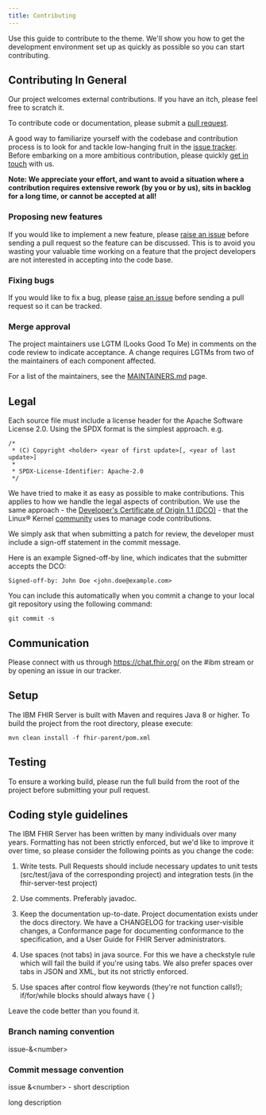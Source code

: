 ```yaml
---
title: Contributing
---
```


<PageDescription>

Use this guide to contribute to the theme. We'll show you how to get the development environment set up as quickly as possible so you can start contributing.

</PageDescription>

## Contributing In General
Our project welcomes external contributions. If you have an itch, please feel
free to scratch it.

To contribute code or documentation, please submit a [pull request](https://github.com/ibm/fhir/pulls).

A good way to familiarize yourself with the codebase and contribution process is
to look for and tackle low-hanging fruit in the [issue tracker](https://github.com/ibm/fhir/issues).
Before embarking on a more ambitious contribution, please quickly [get in touch](#communication) with us.

**Note: We appreciate your effort, and want to avoid a situation where a contribution
requires extensive rework (by you or by us), sits in backlog for a long time, or
cannot be accepted at all!**

### Proposing new features

If you would like to implement a new feature, please [raise an issue](https://github.com/ibm/fhir/issues)
before sending a pull request so the feature can be discussed. This is to avoid
you wasting your valuable time working on a feature that the project developers
are not interested in accepting into the code base.

### Fixing bugs

If you would like to fix a bug, please [raise an issue](https://github.com/ibm/fhir/issues) before sending a
pull request so it can be tracked.

### Merge approval

The project maintainers use LGTM (Looks Good To Me) in comments on the code
review to indicate acceptance. A change requires LGTMs from two of the
maintainers of each component affected.

For a list of the maintainers, see the [MAINTAINERS.md](MAINTAINERS.md) page.

## Legal

Each source file must include a license header for the Apache
Software License 2.0. Using the SPDX format is the simplest approach.
e.g.

```
/*
 * (C) Copyright <holder> <year of first update>[, <year of last update>]
 *
 * SPDX-License-Identifier: Apache-2.0
 */
```

We have tried to make it as easy as possible to make contributions. This
applies to how we handle the legal aspects of contribution. We use the
same approach - the [Developer's Certificate of Origin 1.1 (DCO)](https://github.com/hyperledger/fabric/blob/master/docs/source/DCO1.1.txt) - that the Linux® Kernel [community](https://elinux.org/Developer_Certificate_Of_Origin)
uses to manage code contributions.

We simply ask that when submitting a patch for review, the developer
must include a sign-off statement in the commit message.

Here is an example Signed-off-by line, which indicates that the
submitter accepts the DCO:

```
Signed-off-by: John Doe <john.doe@example.com>
```

You can include this automatically when you commit a change to your
local git repository using the following command:

```
git commit -s
```

## Communication
Please connect with us through https://chat.fhir.org/ on the #ibm stream or by opening an issue in our tracker.

## Setup
The IBM FHIR Server is built with Maven and requires Java 8 or higher.  To build the project from the root directory, please execute:

```
mvn clean install -f fhir-parent/pom.xml
```

## Testing
To ensure a working build, please run the full build from the root of the project before submitting your pull request.

## Coding style guidelines
The IBM FHIR Server has been written by many individuals over many years. Formatting has not been strictly enforced, but we'd like to improve it over time, so please consider the following points as you change the code:

1. Write tests. Pull Requests should include necessary updates to unit tests (src/test/java of the corresponding project) and integration tests (in the fhir-server-test project)

2. Use comments. Preferably javadoc.

3. Keep the documentation up-to-date. Project documentation exists under the docs directory. We have a CHANGELOG for tracking user-visible changes, a Conformance page for documenting conformance to the specification, and a User Guide for FHIR Server administrators.

4. Use spaces (not tabs) in java source. For this we have a checkstyle rule which will fail the build if you're using tabs. We also prefer spaces over tabs in JSON and XML, but its not strictly enforced.

5. Use spaces after control flow keywords (they're not function calls!); if/for/while blocks should always have { }

Leave the code better than you found it.

### Branch naming convention

issue-&amp;&lt;number&gt;

### Commit message convention

issue &amp;&lt;number&gt; - short description

long description
